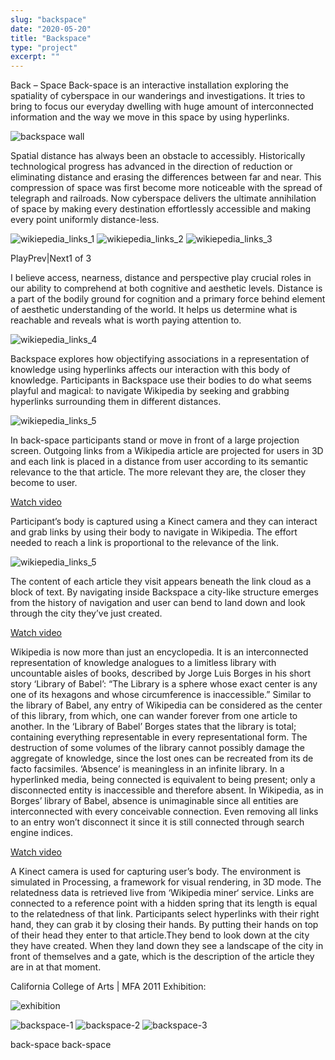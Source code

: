 ```yaml
---
slug: "backspace"
date: "2020-05-20"
title: "Backspace"
type: "project"
excerpt: ""
---
```

Back – Space
Back-space is an interactive installation exploring the spatiality of cyberspace in our wanderings and investigations. It tries to bring to focus our everyday dwelling with huge amount of interconnected information and the way we move in this space by using hyperlinks.

![backspace wall](http://raschin.com/blog/wp-content/uploads/2011/02/cityKK.jpg)



Spatial distance has always been an obstacle to accessibly. Historically technological progress has advanced in the direction of reduction or eliminating distance and erasing the differences between far and near. This compression of space was first become more noticeable with the spread of telegraph and railroads. Now cyberspace delivers the ultimate annihilation of space by making every destination effortlessly accessible and making every point uniformly distance-less.

![wikiepedia_links_1](http://raschin.com/blog/wp-content/uploads/2011/02/2.jpg)
![wikiepedia_links_2](http://raschin.com/blog/wp-content/uploads/2011/02/4.jpg)
![wikiepedia_links_3](http://raschin.com/blog/wp-content/uploads/2011/02/51.jpg)

PlayPrev|Next1 of 3

I believe access, nearness, distance and perspective play crucial roles in our ability to comprehend at both cognitive and aesthetic levels. Distance is a part of the bodily ground for cognition and a primary force behind element of aesthetic understanding of the world. It helps us determine what is reachable and reveals what is worth paying attention to.

![wikiepedia_links_4](http://raschin.com/blog/wp-content/uploads/2011/11/ex12-2.jpg)

Backspace explores how objectifying associations in a representation of knowledge using hyperlinks affects our interaction with this body of knowledge. Participants in Backspace use their bodies to do what seems playful and magical: to navigate Wikipedia by seeking and grabbing hyperlinks surrounding them in different distances.

![wikiepedia_links_5](http://raschin.com/blog/wp-content/uploads/2011/11/ex10-2.jpg)

In back-space participants stand or move in front of a large projection screen. Outgoing links from a Wikipedia article are projected for users in 3D and each link is placed in a distance from user according to its semantic relevance to the that article. The more relevant they are, the closer they become to user.

[Watch video](https://www.youtube.com/watch?v=XoRJRgvgjuQ&feature=emb_logo)


Participant’s body is captured using a Kinect camera and they can interact and grab links by using their body to navigate in Wikipedia. The effort needed to reach a link is proportional to the relevance of the link.

![wikiepedia_links_5](http://raschin.com/blog/wp-content/uploads/2011/11/ex02-2.jpg)

The content of each article they visit appears beneath the link cloud as a block of text. By navigating inside Backspace a city-like structure emerges from the history of navigation and user can bend to land down and look through the city they’ve just created.

[Watch video](https://www.youtube.com/watch?v=JCMQIOwq_5g&feature=emb_logo)

Wikipedia is now more than just an encyclopedia. It is an interconnected representation of knowledge analogues to a limitless library with uncountable aisles of books, described by Jorge Luis Borges in his short story ‘Library of Babel’: “The Library is a sphere whose exact center is any one of its hexagons and whose circumference is inaccessible.” Similar to the library of Babel, any entry of Wikipedia can be considered as the center of this library, from which, one can wander forever from one article to another. In the ‘Library of Babel’ Borges states that the library is total; containing everything representable in every representational form. The destruction of some volumes of the library cannot possibly damage the aggregate of knowledge, since the lost ones can be recreated from its de facto facsimiles. ‘Absence’ is meaningless in an infinite library.
In a hyperlinked media, being connected is equivalent to being present; only a disconnected entity is inaccessible and therefore absent. In Wikipedia, as in Borges’ library of Babel, absence is unimaginable since all entities are interconnected with every conceivable connection. Even removing all links to an entry won’t disconnect it since it is still connected through search engine indices.

[Watch video](https://www.youtube.com/watch?v=uN7em4Vok1E&feature=emb_logo)

A Kinect camera is used for capturing user’s body. The environment is simulated in Processing, a framework for visual rendering, in 3D mode. The relatedness data is retrieved live from ‘Wikipedia miner‘ service. Links are connected to a reference point with a hidden spring that its length is equal to the relatedness of that link. Participants select hyperlinks with their right hand, they can grab it by closing their hands. By putting their hands on top of their head they enter to that article.They bend to look down at the city they have created. When they land down they see a landscape of the city in front of themselves and a gate, which is the description of the article they are in at that moment.

California College of Arts | MFA 2011 Exhibition:

![exhibition](http://raschin.com/blog/wp-content/uploads/2011/11/ex08.jpg)

![backspace-1](http://raschin.com/blog/wp-content/uploads/2011/11/ex09.jpg)
![backspace-2](http://raschin.com/blog/wp-content/uploads/2011/11/ex1.jpg)
![backspace-3](http://raschin.com/blog/wp-content/uploads/2011/11/ex13.jpg)



back-space
back-space